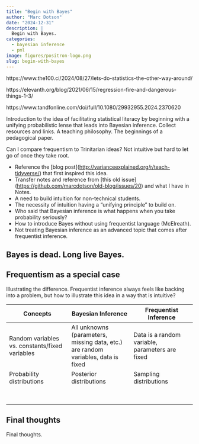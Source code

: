 ```yaml
---
title: "Begin with Bayes"
author: "Marc Dotson"
date: "2024-12-31"
description: |
  Begin with Bayes.
categories:
  - bayesian inference
  - pml
image: figures/positron-logo.png
slug: begin-with-bayes
---
```


https://www.the100.ci/2024/08/27/lets-do-statistics-the-other-way-around/

https://elevanth.org/blog/2021/06/15/regression-fire-and-dangerous-things-1-3/

https://www.tandfonline.com/doi/full/10.1080/29932955.2024.2370620

Introduction to the idea of facilitating statistical literacy by beginning with a unifying probabilistic lense that leads into Bayesian inference. Collect resources and links. A teaching philosophy. The beginnings of a pedagogical paper.

Can I compare frequentism to Trinitarian ideas? Not intuitive but hard to let go of once they take root.

-   Reference the \[blog post\](<http://varianceexplained.org/r/teach-tidyverse/>) that first inspired this idea.
-   Transfer notes and reference from \[this old issue\](<https://github.com/marcdotson/old-blog/issues/20>) and what I have in Notes.
-   A need to build intuition for non-technical students.
-   The necessity of intuition having a "unifying principle" to build on.
-   Who said that Bayesian inference is what happens when you take probability seriously?
-   How to introduce Bayes without using frequentist language (McElreath).
-   Not treating Bayesian inference as an advanced topic that comes after frequentist inference.

## Bayes is dead. Long live Bayes.

## Frequentism as a special case

Illustrating the difference. Frequentist inference always feels like backing into a problem, but how to illustrate this idea in a way that is intuitive?

| Concepts | Bayesian Inference | Frequentist Inference |
|------------------------|------------------------|------------------------|
| Random variables vs. constants/fixed variables | All unknowns (parameters, missing data, etc.) are random variables, data is fixed | Data is a random variable, parameters are fixed |
| Probability distributions | Posterior distributions | Sampling distributions |
|  |  |  |
|  |  |  |
|  |  |  |
|  |  |  |
|  |  |  |
|  |  |  |
|  |  |  |
|  |  |  |

## Final thoughts

Final thoughts.